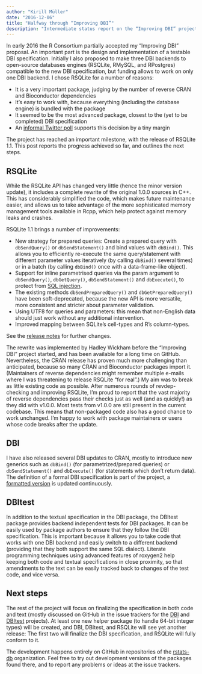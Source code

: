```yaml
---
author: "Kirill Müller"
date: "2016-12-06"
title: "Halfway through “Improving DBI”"
description: "Intermediate status report on the “Improving DBI” project"
---
```


In early 2016 the R Consortium partially accepted my “Improving DBI”
proposal. An important part is the design and implementation of a
testable DBI specification. Initially I also proposed to make three DBI
backends to open-source databases engines (RSQLite, RMySQL, and
RPostgres) compatible to the new DBI specification, but funding allows
to work on only one DBI backend. I chose RSQLite for a number of
reasons:

-   It is a very important package, judging by the number of reverse
    CRAN and Bioconductor dependencies
-   It’s easy to work with, because everything (including the database
    engine) is bundled with the package
-   It seemed to be the most advanced package, closest to the (yet to be
    completed) DBI specification
-   An [informal Twitter
    poll](https://twitter.com/krlmlr/status/712950420969283584) supports
    this decision by a tiny margin

The project has reached an important milestone, with the release of
RSQLite 1.1. This post reports the progress achieved so far, and
outlines the next steps.

RSQLite
-------

While the RSQLite API has changed very little (hence the minor version
update), it includes a complete rewrite of the original 1.0.0 sources in
C++. This has considerably simplified the code, which makes future
maintenance easier, and allows us to take advantage of the more
sophisticated memory management tools available in Rcpp, which help
protect against memory leaks and crashes.

RSQLite 1.1 brings a number of improvements:

-   New strategy for prepared queries: Create a prepared query with
    `dbSendQuery()` or `dbSendStatement()` and bind values with `dbBind()`.
    This allows you to efficiently re-execute the same query/statement
    with different parameter values iteratively (by calling `dbBind()`
    several times) or in a batch (by calling `dbBind()` once with a
    data-frame-like object).
-   Support for inline parametrised queries via the param argument to
    `dbSendQuery()`, `dbGetQuery()`, `dbSendStatement()` and `dbExecute()`, to
    protect from [SQL injection](https://xkcd.com/327/).
-   The existing methods `dbSendPreparedQuery()` and `dbGetPreparedQuery()`
    have been soft-deprecated, because the new API is more versatile,
    more consistent and stricter about parameter validation.
-   Using UTF8 for queries and parameters: this mean that non-English
    data should just work without any additional intervention.
-   Improved mapping between SQLite’s cell-types and R’s column-types.

See the [release
notes](https://github.com/rstats-db/RSQLite/releases/tag/v1.1) for
further changes.

The rewrite was implemented by Hadley Wickham before the “Improving DBI”
project started, and has been available for a long time on GitHub.
Nevertheless, the CRAN release has proven much more challenging than
anticipated, because so many CRAN and Bioconductor packages import it.
(Maintainers of reverse dependencies might remember multiple e-mails
where I was threatening to release RSQLite “for real”.) My aim was to
break as little existing code as possible. After numerous rounds of
revdep-checking and improving RSQLite, I’m proud to report that the vast
majority of reverse dependencies pass their checks just as well (and as
quickly!) as they did with v1.0.0. Most tests from v1.0.0 are still
present in the current codebase. This means that non-packaged code also
has a good chance to work unchanged. I’m happy to work with package
maintainers or users whose code breaks after the update.

DBI
---

I have also released several DBI updates to CRAN, mostly to introduce
new generics such as `dbBind()` (for parametrized/prepared queries) or
`dbSendStatement()` and `dbExecute()` (for statements which don’t return
data). The definition of a formal DBI specification is part of the
project, a [formatted
version](http://rstats-db.github.io/DBI/DBIspec.html) is updated
continuously.

DBItest
-------

In addition to the textual specification in the DBI package, the DBItest
package provides backend independent tests for DBI packages. It can be
easily used by package authors to ensure that they follow the DBI
specification. This is important because it allows you to take code that
works with one DBI backend and easily switch to a different backend
(providing that they both support the same SQL dialect). Literate
programming techniques using advanced features of roxygen2 help keeping
both code and textual specifications in close proximity, so that
amendments to the text can be easily tracked back to changes of the test
code, and vice versa.

Next steps
----------

The rest of the project will focus on finalizing the specification in
both code and text (mostly discussed on GitHub in the issue trackers for
the [DBI](https://github.com/rstats-db/DBI/issues) and
[DBItest](https://github.com/rstats-db/DBItest/issues) projects). At
least one new helper package (to handle 64-bit integer types) will be
created, and DBI, DBItest, and RSQLite will see yet another release: The
first two will finalize the DBI specification, and RSQLite will fully
conform to it.

The development happens entirely on GitHub in repositories of the
[rstats-db](https://github.com/rstats-db) organization. Feel free to try
out development versions of the packages found there, and to report any
problems or ideas at the issue trackers.
